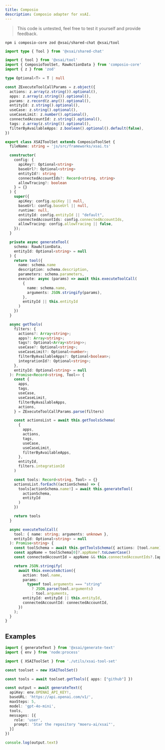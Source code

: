 ```yaml
---
title: Composio
description: Composio adapter for xsAI.
---
```


> This code is untested, feel free to test it yourself and provide feedback.

```package-install
npm i composio-core zod @xsai/shared-chat @xsai/tool
```

```ts
import type { Tool } from '@xsai/shared-chat'

import { tool } from '@xsai/tool'
import { ComposioToolSet, RawActionData } from 'composio-core'
import { z } from 'zod'

type Optional<T> = T | null

const ZExecuteToolCallParams = z.object({
  actions: z.array(z.string()).optional(),
  apps: z.array(z.string()).optional(),
  params: z.record(z.any()).optional(),
  entityId: z.string().optional(),
  useCase: z.string().optional(),
  useCaseLimit: z.number().optional(),
  connectedAccountId: z.string().optional(),
  tags: z.array(z.string()).optional(),
  filterByAvailableApps: z.boolean().optional().default(false),
})

export class XSAIToolSet extends ComposioToolSet {
  fileName: string = 'js/src/frameworks/xsai.ts'

  constructor(
    config: {
      apiKey?: Optional<string>
      baseUrl?: Optional<string>
      entityId?: string
      connectedAccountIds?: Record<string, string>
      allowTracing?: boolean
    } = {}
  ) {
    super({
      apiKey: config.apiKey || null,
      baseUrl: config.baseUrl || null,
      runtime: null,
      entityId: config.entityId || "default",
      connectedAccountIds: config.connectedAccountIds,
      allowTracing: config.allowTracing || false,
    });
  }

  private async generateTool(
    schema: RawActionData,
    entityId: Optional<string> = null
  ) {
    return tool({
      name: schema.name
      description: schema.description,
      parameters: schema.parameters,
      execute: async (params) => await this.executeToolCall(
        {
          name: schema.name,
          arguments: JSON.stringify(params),
        },
        entityId || this.entityId
      )
    })
  }

  async getTools(
    filters: {
      actions?: Array<string>;
      apps?: Array<string>;
      tags?: Optional<Array<string>>;
      useCase?: Optional<string>;
      useCaseLimit?: Optional<number>;
      filterByAvailableApps?: Optional<boolean>;
      integrationId?: Optional<string>;
    },
    entityId: Optional<string> = null
  ): Promise<Record<string, Tool>> {
    const {
      apps,
      tags,
      useCase,
      useCaseLimit,
      filterByAvailableApps,
      actions,
    } = ZExecuteToolCallParams.parse(filters)

    const actionsList = await this.getToolsSchema(
      {
        apps,
        actions,
        tags,
        useCase,
        useCaseLimit,
        filterByAvailableApps,
      },
      entityId,
      filters.integrationId
    )

    const tools: Record<string, Tool> = {}
    actionsList.forEach((actionSchema) => {
      tools[actionSchema.name!] = await this.generateTool(
        actionSchema,
        entityId
      )
    })

    return tools
  }

  async executeToolCall(
    tool: { name: string; arguments: unknown },
    entityId: Optional<string> = null
  ): Promise<string> {
    const toolSchema = await this.getToolsSchema({ actions: [tool.name] })
    const appName = toolSchema[0]?.appName?.toLowerCase()
    const connectedAccountId = appName && this.connectedAccountIds?.[appName]

    return JSON.stringify(
      await this.executeAction({
        action: tool.name,
        params:
          typeof tool.arguments === "string"
            ? JSON.parse(tool.arguments)
            : tool.arguments,
        entityId: entityId || this.entityId,
        connectedAccountId: connectedAccountId,
      })
    );
  }
}
```

## Examples

```ts
import { generateText } from '@xsai/generate-text'
import { env } from 'node:process'

import { XSAIToolSet } from './utils/xsai-tool-set'

const toolset = new XSAIToolSet()

const tools = await toolset.getTools({ apps: ["github"] })

const output = await generateText({
  apiKey: env.OPENAI_API_KEY!,
  baseURL: 'https://api.openai.com/v1/',
  maxSteps: 5,
  model: 'gpt-4o-mini',
  tools,
  messages: [{
    role: 'user',
    prompt: 'Star the repository "moeru-ai/xsai"',
  }]
})

console.log(output.text)
```

